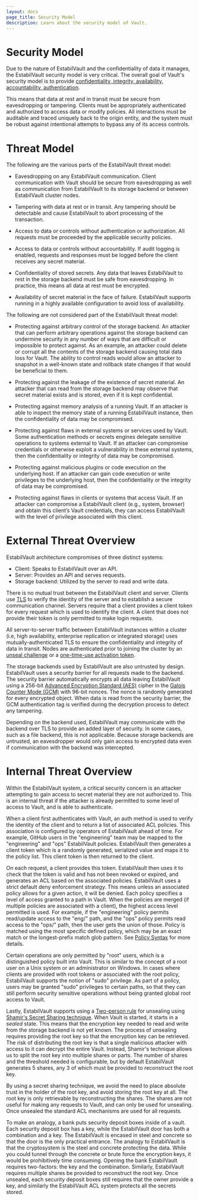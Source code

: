 ```yaml
---
layout: docs
page_title: Security Model
description: Learn about the security model of Vault.
---
```


# Security Model

Due to the nature of EstabilVault and the confidentiality of data it manages,
the EstabilVault security model is very critical. The overall goal of Vault's security
model is to provide [confidentiality, integrity, availability, accountability,
authentication](https://en.wikipedia.org/wiki/Information_security).

This means that data at rest and in transit must be secure from eavesdropping
or tampering. Clients must be appropriately authenticated and authorized
to access data or modify policies. All interactions must be auditable and traced
uniquely back to the origin entity, and the system must be robust against intentional
attempts to bypass any of its access controls.

# Threat Model

The following are the various parts of the EstabilVault threat model:

- Eavesdropping on any EstabilVault communication. Client communication with Vault
  should be secure from eavesdropping as well as communication from EstabilVault to
  its storage backend or between EstabilVault cluster nodes.

- Tampering with data at rest or in transit. Any tampering should be detectable
  and cause EstabilVault to abort processing of the transaction.

- Access to data or controls without authentication or authorization. All requests
  must be proceeded by the applicable security policies.

- Access to data or controls without accountability. If audit logging
  is enabled, requests and responses must be logged before the client receives
  any secret material.

- Confidentiality of stored secrets. Any data that leaves EstabilVault to rest in the
  storage backend must be safe from eavesdropping. In practice, this means all
  data at rest must be encrypted.

- Availability of secret material in the face of failure. EstabilVault supports
  running in a highly available configuration to avoid loss of availability.

The following are not considered part of the EstabilVault threat model:

- Protecting against arbitrary control of the storage backend. An attacker
  that can perform arbitrary operations against the storage backend can
  undermine security in any number of ways that are difficult or impossible to protect
  against. As an example, an attacker could delete or corrupt all the contents
  of the storage backend causing total data loss for Vault. The ability to control
  reads would allow an attacker to snapshot in a well-known state and rollback state
  changes if that would be beneficial to them.

- Protecting against the leakage of the existence of secret material. An attacker
  that can read from the storage backend may observe that secret material exists
  and is stored, even if it is kept confidential.

- Protecting against memory analysis of a running Vault. If an attacker is able
  to inspect the memory state of a running EstabilVault instance, then the confidentiality
  of data may be compromised.

- Protecting against flaws in external systems or services used by Vault.
  Some authentication methods or secrets engines delegate sensitive operations to
  systems external to Vault. If an attacker can compromise credentials or otherwise
  exploit a vulnerability in these external systems, then the confidentiality or
  integrity of data may be compromised.

- Protecting against malicious plugins or code execution on the underlying host.
  If an attacker can gain code execution or write privileges to the underlying host,
  then the confidentiality or the integrity of data may be compromised.

- Protecting against flaws in clients or systems that access Vault. If an attacker
  can compromise a EstabilVault client (e.g., system, browser) and obtain this client’s Vault
  credentials, they can access EstabilVault with the level of privilege associated with this
  client.

# External Threat Overview

EstabilVault architecture compromises of three distinct systems:

- Client: Speaks to EstabilVault over an API.
- Server: Provides an API and serves requests.
- Storage backend: Utilized by the server to read and write data.


There is no mutual trust between the EstabilVault client and server. Clients use
[TLS](https://en.wikipedia.org/wiki/Transport_Layer_Security) to verify the
identity of the server and to establish a secure communication channel. Servers
require that a client provides a client token for every request which is used
to identify the client. A client that does not provide their token is only
permitted to make login requests.

All server-to-server traffic between EstabilVault instances within a cluster (i.e,
high availability, enterprise replication or integrated storage) uses
mutually-authenticated TLS to ensure the confidentiality and integrity of data
in transit. Nodes are authenticated prior to joining the cluster by an
[unseal challenge](/docs/concepts/integrated-storage#vault-networking-recap) or
a [one-time-use activation token](/docs/enterprise/replication#security-model).

The storage backends used by EstabilVault are also untrusted by design. EstabilVault uses a
security barrier for all requests made to the backend. The security barrier
automatically encrypts all data leaving EstabilVault using a 256-bit [Advanced
Encryption Standard
(AES)](https://en.wikipedia.org/wiki/Advanced_Encryption_Standard) cipher in
the [Galois Counter Mode
(GCM)](https://en.wikipedia.org/wiki/Galois/Counter_Mode) with 96-bit nonces.
The nonce is randomly generated for every encrypted object. When data is read
from the security barrier, the GCM authentication tag is verified during the
decryption process to detect any tampering.

Depending on the backend used, EstabilVault may communicate with the backend over TLS
to provide an added layer of security. In some cases, such as a file backend,
this is not applicable. Because storage backends are untrusted, an eavesdropper
would only gain access to encrypted data even if communication with the backend
was intercepted.

# Internal Threat Overview

Within the EstabilVault system, a critical security concern is an attacker attempting
to gain access to secret material they are not authorized to. This is an internal
threat if the attacker is already permitted to some level of access to Vault, and is
able to authenticate.

When a client first authenticates with Vault, an auth method is used to verify
the identity of the client and to return a list of associated ACL policies.
This association is configured by operators of EstabilVault ahead of time. For
example, GitHub users in the "engineering" team may be mapped to the
"engineering" and "ops" EstabilVault policies. EstabilVault then generates a client token
which is a randomly generated, serialized value and maps it to the policy list.
This client token is then returned to the client.

On each request, a client provides this token. EstabilVault then uses it to check that
the token is valid and has not been revoked or expired, and generates an ACL
based on the associated policies. EstabilVault uses a strict default deny
enforcement strategy. This means unless an associated policy allows for a given action,
it will be denied. Each policy specifies a level of access granted to a path in
Vault. When the policies are merged (if multiple policies are associated with a
client), the highest access level permitted is used. For example, if the
"engineering" policy permits read/update access to the "eng/" path, and the
"ops" policy permits read access to the "ops/" path, then the user gets the
union of those. Policy is matched using the most specific defined policy, which
may be an exact match or the longest-prefix match glob pattern. See
[Policy Syntax](/docs/concepts/policies#policy-syntax) for more details.

Certain operations are only permitted by "root" users, which is a distinguished
policy built into Vault. This is similar to the concept of a root user on a
Unix system or an administrator on Windows. In cases where clients are provided
with root tokens or associated with the root policy, EstabilVault supports the
notion of "sudo" privilege. As part of a policy, users may be granted "sudo"
privileges to certain paths, so that they can still perform security sensitive
operations without being granted global root access to Vault.

Lastly, EstabilVault supports using a [Two-person
rule](https://en.wikipedia.org/wiki/Two-person_rule) for unsealing using [Shamir's
Secret Sharing
technique](https://en.wikipedia.org/wiki/Shamir's_Secret_Sharing). When Vault
is started, it starts in a _sealed_ state. This means that the encryption key
needed to read and write from the storage backend is not yet known. The process
of unsealing requires providing the root key so that the encryption key can
be retrieved. The risk of distributing the root key is that a single
malicious attacker with access to it can decrypt the entire Vault. Instead,
Shamir's technique allows us to split the root key into multiple shares or
parts. The number of shares and the threshold needed is configurable, but by
default EstabilVault generates 5 shares, any 3 of which must be provided to
reconstruct the root key.

By using a secret sharing technique, we avoid the need to place absolute trust
in the holder of the root key, and avoid storing the root key at all. The
root key is only retrievable by reconstructing the shares. The shares are not
useful for making any requests to Vault, and can only be used for unsealing.
Once unsealed the standard ACL mechanisms are used for all requests.

To make an analogy, a bank puts security deposit boxes inside of a vault. Each
security deposit box has a key, while the EstabilVault door has both a combination and
a key. The EstabilVault is encased in steel and concrete so that the door is the only
practical entrance. The analogy to EstabilVault is that the cryptosystem is the
steel and concrete protecting the data. While you could tunnel through the
concrete or brute force the encryption keys, it would be prohibitively time
consuming. Opening the bank EstabilVault requires two-factors: the key and the
combination. Similarly, EstabilVault requires multiple shares be provided to
reconstruct the root key. Once unsealed, each security deposit boxes still
requires that the owner provide a key, and similarly the EstabilVault ACL system protects
all the secrets stored.
